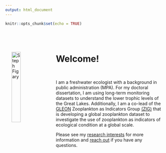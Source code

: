 ```yaml
---
output: html_document
---
```


```r
knitr::opts_chunk$set(echo = TRUE)
```

<br>
<br>

<img src="IMG_20190717_155036743_HDR.jpg" alt="Steph Figary" width="24%" align="left" hspace="20" vspace="20">

# **Welcome!** 

<br>

I am a freshwater ecologist with a background in public administration (MPA). For my doctoral dissertation, I am using long-term monitoring datasets to understand the lower trophic levels of the Great Lakes. Additionally, I am a co-lead of the [GLEON](https://gleon.org/) Zooplankton as Indicators Group [(ZIG)](https://sfigary.github.io/website/ZIG.html) that is developing a global zooplankton dataset to investigate the use of zooplankton as indicators of ecological condition at a global scale.

Please see my [research interests](https://sfigary.github.io/website/Research.html) for more information and [reach out](https://sfigary.github.io/website/Contact.html) if you have any questions.

<br>

